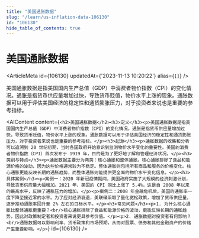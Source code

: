 ```yaml
---
title: "美国通胀数据"
slug: "/learn/us-inflation-data-106130"
id: "106130"
hide_table_of_contents: true
---
```



# 美国通胀数据

<ArticleMeta id={106130} updatedAt={'2023-11-13 10:20:22'} alias={`[]`} />
<div className='border-solid border-b border-t-0 my-4 border-[var(--ifm-color-gray-300)]' />

美国通胀数据是指美国国内生产总值（GDP）中消费者物价指数（CPI）的变化情况。通胀是指货币供应量增加过快，导致货币贬值，物价水平上涨的现象。通胀数据可以用于评估美国经济的稳定性和通货膨胀压力，对于投资者来说也是重要的参考指标。

<AIContent content={`<h2>美国通胀数据</h2><h3>定义</h3><p>美国通胀数据是指美国国内生产总值（GDP）中消费者物价指数（CPI）的变化情况。通胀是指货币供应量增加过快，导致货币贬值，物价水平上涨的现象。通胀数据可以用于评估美国经济的稳定性和通货膨胀压力，对于投资者来说也是重要的参考指标。</p><h3>起源</h3><p>通胀数据的收集和分析可以追溯到 20 世纪初期，当时各国政府开始意识到监测物价水平变化的重要性。美国的消费者物价指数（CPI）首次发布于 1919 年，目的是为了更好地了解和管理经济状况。</p><h3>类别与特点</h3><p>通胀数据主要分为两类：核心通胀和整体通胀。核心通胀排除了食品和能源价格的波动，因为这些价格通常较为不稳定。整体通胀则包括所有商品和服务的价格变化。核心通胀更能反映长期的通胀趋势，而整体通胀则能提供更全面的物价水平变化信息。</p><h3>具体案例</h3><p>案例一：2020 年新冠疫情期间，美国政府实施了大规模的经济刺激计划，导致货币供应量大幅增加。2021 年，美国的 CPI 同比上涨了 5.4%，这是自 2008 年以来的最高水平，反映了通胀压力的增加。</p><p>案例二：2008 年金融危机后，美国的通胀率一度下降至接近零的水平。为了应对经济衰退，美联储采取了量化宽松政策，增加了货币供应量，逐步推动通胀率回升至 2% 左右的目标水平。</p><h3>常见问题</h3><p>1. 为什么核心通胀比整体通胀更重要？<br/>核心通胀排除了食品和能源价格的波动，更能反映长期的通胀趋势，因此对政策制定者和投资者来说更具参考价值。</p><p>2. 通胀数据对投资者有何影响？<br/>通胀数据可以影响利率、货币政策和市场预期，从而对股票、债券和其他金融资产的价格产生重要影响。</p>`} id={106130} />
